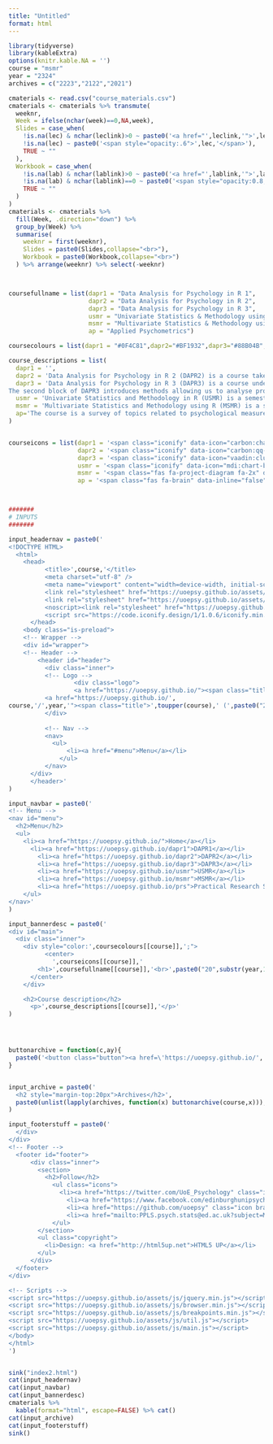 ---
title: "Untitled"
format: html
---

```{r}
library(tidyverse)
library(kableExtra)
options(knitr.kable.NA = '')
course = "msmr"
year = "2324"
archives = c("2223","2122","2021")

cmaterials <- read.csv("course_materials.csv")
cmaterials <- cmaterials %>% transmute(
  weeknr,
  Week = ifelse(nchar(week)==0,NA,week),
  Slides = case_when(
    !is.na(lec) & nchar(leclink)>0 ~ paste0('<a href="',leclink,'">',lec,'</a>'),
    !is.na(lec) ~ paste0('<span style="opacity:.6">',lec,'</span>'),
    TRUE ~ ""
  ),
  Workbook = case_when(
    !is.na(lab) & nchar(lablink)>0 ~ paste0('<a href="',lablink,'">',lab,'</a>'),
    !is.na(lab) & nchar(lablink)==0 ~ paste0('<span style="opacity:0.8;">',lab,'</span>'),
    TRUE ~ ""
  )
)
cmaterials <- cmaterials %>% 
  fill(Week, .direction="down") %>% 
  group_by(Week) %>% 
  summarise(
    weeknr = first(weeknr),
    Slides = paste0(Slides,collapse="<br>"),
    Workbook = paste0(Workbook,collapse="<br>")
  ) %>% arrange(weeknr) %>% select(-weeknr)



coursefullname = list(dapr1 = "Data Analysis for Psychology in R 1",
                      dapr2 = "Data Analysis for Psychology in R 2",
                      dapr3 = "Data Analysis for Psychology in R 3",
                      usmr = "Univariate Statistics & Methodology using R",
                      msmr = "Multivariate Statistics & Methodology using R",
                      ap = "Applied Psychometrics")

coursecolours = list(dapr1 = "#0F4C81",dapr2="#BF1932",dapr3="#88B04B",usmr="#FCBB06",msmr="#a41ae4",ap="#670E36")

course_descriptions = list(
  dapr1 = '',
  dapr2 = 'Data Analysis for Psychology in R 2 (DAPR2) is a course taken by 2nd year students in Psychology. The course introduces methods for analysing both observational and experimental psychological studies, with a particular focus on linear models. The course is taught across the full academic year – spanning two semesters – split into four teaching blocks. The first block will introduce students to linear models, where they will learn to build and interpret linear models for continuous outcomes with single and multiple predictors. The second block extends from multiple linear regression to include interactions, as well as introducing assumptions and diagnostics checks, and bootstrapping. The third block sees a shift from correlational to experimental designs, where students will be introduced to multiple regression with categorical predictors, and will learn how to conduct multiple comparisons, apply different types of corrections, and run model comparisons. The fourth and final block focuses on more niche and advanced topics within the realm of linear regression. Students will be introduced to generalized linear models for binary outcomes before focusing on wider issues within the psychological literature, such as replication, power, pre-registration, and open science.',
  dapr3 = 'Data Analysis for Psychology in R 3 (DAPR3) is a course undertaken by 3rd year students in Psychology. It introduces statistical tools that are invaluable for analysing many types of psychological study, and prepares students for their dissertations. Following closely from DAPR2, the first block extends the linear model to analyses of "hierarchical data", in which observations are clustered in higher-level groups (e.g. trials within participants, or students within schools). DAPR3 provides students with a strong foundation in multilevel modelling, in which it is possible to capture variation in the outcome that is associated with characteristics at these different levels.
The second block of DAPR3 introduces methods allowing us to analyse processes that are more complex than a simple "x predicts y". Following an introduction to path analysis and mediation ("x predicts z predicts y"), we move to studying data reduction techniques that allow us to summarise multiple correlated variables into either weighted composites or underlying latent factors.',
  usmr = 'Univariate Statistics and Methodology in R (USMR) is a semester long crash-course aimed at providing Masters students in psychology with a competence in standard statistical methodologies and data analysis using R. Typically the analyses taught in this course are relevant for when there is just one source of variation - i.e. when we are interested in a single outcome measured across a set of independent observations.<br>The first half of the course covers the fundamentals of statistical inference using a simulation-based approach, and introduces students to working with R & RStudio. The latter half of the course focuses on the general linear model, emphasising the fact that many statistical methods are simply special cases of this approach. This course introduces students to statistical modelling and empowers them with tools to analyse richer data and answer a broader set of research questions.',
  msmr = 'Multivariate Statistics and Methodology using R (MSMR) is a semester long course providing an advanced level overview of statistical analysis techniques and methodology issues relevant to psychological research. The course builds on the concepts and skills developed in Univariate Statistics and Methodology using R.',
  ap='The course is a survey of topics related to psychological measurement as used in various real-world settings, psychometric theory and models, test construction, and the interpretation of results and test manuals. The course emphasizes the practical side of these topics, allowing those who complete the course to both construct some psychological assessment scales, present and interpret their key psychometric properties, and evaluate these properties when provided for other scales.'
)


courseicons = list(dapr1 = '<span class="iconify" data-icon="carbon:chart-candlestick" data-inline="false" data-width="60px" data-height="60px"></span>',
                   dapr2 = '<span class="iconify" data-icon="carbon:qq-plot" data-inline="false" data-width="60px" data-height="60px"></span>',
                   dapr3 = '<span class="iconify" data-icon="vaadin:cluster" data-inline="false" data-width="60px" data-height="60px"></span>',
                   usmr = '<span class="iconify" data-icon="mdi:chart-bell-curve-cumulative" data-inline="false" data-width="60px" data-height="60px"></span>',
                   msmr = '<span class="fas fa-project-diagram fa-2x" data-inline="false" data-width="60px" data-height="60px"></span>',
                   ap = '<span class="fas fa-brain" data-inline="false" data-width="60px" data-height="60px"></span>')



#######
# INPUTS
#######

input_headernav = paste0('
<!DOCTYPE HTML>
  <html>
  	<head>
		  <title>',course,'</title>
		  <meta charset="utf-8" />
		  <meta name="viewport" content="width=device-width, initial-scale=1, user-scalable=no" />
		  <link rel="stylesheet" href="https://uoepsy.github.io/assets/css/main.css" />
		  <link rel="stylesheet" href="https://uoepsy.github.io/assets/css/ccfooter.css" />
		  <noscript><link rel="stylesheet" href="https://uoepsy.github.io/assets/css/noscript.css"  /></noscript>
		  <script src="https://code.iconify.design/1/1.0.6/iconify.min.js"></script>
	  </head>
    <body class="is-preload">
    <!-- Wrapper -->
    <div id="wrapper">
    <!-- Header -->
  		<header id="header">
		  <div class="inner">
          <!-- Logo -->
				  <div class="logo">
				  <a href="https://uoepsy.github.io/"><span class="title">Home</span></a> / 
          <a href="https://uoepsy.github.io/',
course,'/',year,'"><span class="title">',toupper(course),' (',paste0("20",substr(year,1,2),"/",substr(year,3,4)),')</span></a>
          </div>
    
          <!-- Nav -->
          <nav>
            <ul>
        	    <li><a href="#menu">Menu</a></li>
	          </ul>
          </nav>
      </div>
      </header>'
)

input_navbar = paste0('
<!-- Menu -->
<nav id="menu">
  <h2>Menu</h2>
  <ul>
    <li><a href="https://uoepsy.github.io/">Home</a></li>
	  <li><a href="https://uoepsy.github.io/dapr1">DAPR1</a></li>
		<li><a href="https://uoepsy.github.io/dapr2">DAPR2</a></li>
		<li><a href="https://uoepsy.github.io/dapr3">DAPR3</a></li>
		<li><a href="https://uoepsy.github.io/usmr">USMR</a></li>
		<li><a href="https://uoepsy.github.io/msmr">MSMR</a></li>
		<li><a href="https://uoepsy.github.io/prs">Practical Research Skills</a></li>
	</ul>
</nav>'
)

input_bannerdesc = paste0('
<div id="main">
  <div class="inner">
    <div style="color:',coursecolours[[course]],';">
		  <center>
		    ',courseicons[[course]],'
        <h1>',coursefullname[[course]],'<br>',paste0("20",substr(year,1,2),"/",substr(year,3,4)),'</h1>
      </center>
    </div>

    <h2>Course description</h2>
      <p>',course_descriptions[[course]],'</p>'
)




buttonarchive = function(c,ay){
  paste0('<button class="button"><a href=\'https://uoepsy.github.io/', c,'/',ay,'/index.html\'">',paste0("20",substr(ay,1,2),"/",substr(ay,3,4)),' Archive</a></button>')
}


input_archive = paste0('
  <h2 style="margin-top:20px">Archives</h2>',
  paste0(unlist(lapply(archives, function(x) buttonarchive(course,x))),collapse="  ")
)

input_footerstuff = paste0('
  </div>
</div>
<!-- Footer -->
  <footer id="footer">
	  <div class="inner">
		<section>
		  <h2>Follow</h2>
			<ul class="icons">
			  <li><a href="https://twitter.com/UoE_Psychology" class="icon brands style2 fa-twitter"><span class="label">Twitter</span></a></li>
				<li><a href="https://www.facebook.com/edinburghunipsychology" class="icon brands style2 fa-facebook-f"><span class="label">Facebook</span></a></li>
				<li><a href="https://github.com/uoepsy" class="icon brands style2 fa-github"><span class="label">GitHub</span></a></li>
				<li><a href="mailto:PPLS.psych.stats@ed.ac.uk?subject=Mail from website" class="icon solid style2 fa-envelope"><span class="label">Email</span></a></li>
			</ul>
		</section>
		<ul class="copyright">
		  <li>Design: <a href="http://html5up.net">HTML5 UP</a></li>
		</ul>
	  </div>
  </footer>
</div>

<!-- Scripts -->
<script src="https://uoepsy.github.io/assets/js/jquery.min.js"></script>
<script src="https://uoepsy.github.io/assets/js/browser.min.js"></script>
<script src="https://uoepsy.github.io/assets/js/breakpoints.min.js"></script>
<script src="https://uoepsy.github.io/assets/js/util.js"></script>
<script src="https://uoepsy.github.io/assets/js/main.js"></script>
</body>
</html>
')


sink("index2.html")
cat(input_headernav)
cat(input_navbar)
cat(input_bannerdesc)
cmaterials %>%
  kable(format="html", escape=FALSE) %>% cat()
cat(input_archive)
cat(input_footerstuff)
sink()




```